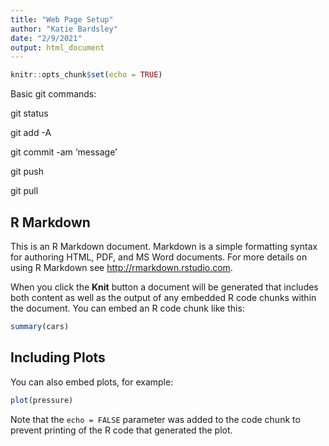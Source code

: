```yaml
---
title: "Web Page Setup"
author: "Katie Bardsley"
date: "2/9/2021"
output: html_document
---
```


```r
knitr::opts_chunk$set(echo = TRUE)
```

Basic git commands:

git status 

git add -A 

git commit -am 'message' 

git push 

git pull 
			
	

## R Markdown

This is an R Markdown document. Markdown is a simple formatting syntax for authoring HTML, PDF, and MS Word documents. For more details on using R Markdown see <http://rmarkdown.rstudio.com>.

When you click the **Knit** button a document will be generated that includes both content as well as the output of any embedded R code chunks within the document. You can embed an R code chunk like this:

```r
summary(cars)
```

## Including Plots

You can also embed plots, for example:

```r
plot(pressure)
```

Note that the `echo = FALSE` parameter was added to the code chunk to prevent printing of the R code that generated the plot.
